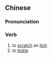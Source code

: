 ==Chinese==
{{zh-forms|s=搔痒}}

===Pronunciation===
{{zh-pron
|m=sāoyǎng
|c=sou1 joeng5
|mn=qz:so-chiǔⁿ/tw,xm:so-chiūⁿ/zz:so-chiōⁿ
|cat=v
}}

===Verb===
{{zh-verb}}

# to [[scratch]] an [[itch]]
# to [[tickle]]